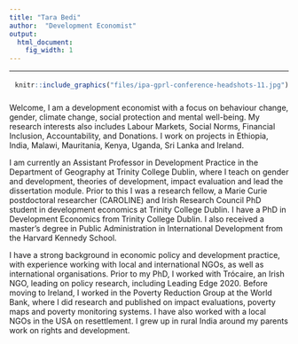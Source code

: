 ```yaml
---
title: "Tara Bedi"
author:  "Development Economist"
output:
  html_document:
    fig_width: 1
---
```


----

<!-- ![Picture of Tara Bedi](files/ipa-gprl-conference-headshots-11.jpg){#id .class width=20% height=20%}-->
<div style= "float:right;position: relative; top: -10px;">
```r
knitr::include_graphics("files/ipa-gprl-conference-headshots-11.jpg")
```
</div>



Welcome, I am a development economist with a focus on behaviour change, gender, climate change, social protection and mental well-being. My research interests also includes Labour Markets, Social Norms, Financial Inclusion, Accountability, and Donations. I work on projects in Ethiopia, India, Malawi, Mauritania, Kenya, Uganda, Sri Lanka and Ireland. 

I am currently an Assistant Professor in Development Practice in the Department of Geography at  Trinity College Dublin, where I teach on gender and development, theories of development, impact evaluation and lead the dissertation module. Prior to this I was a research fellow, a Marie Curie postdoctoral researcher (CAROLINE) and Irish Research Council PhD student in development economics at Trinity College Dublin.  I have a PhD in Development Economics from Trinity College Dublin.  I also received a master’s degree in Public Administration in International Development from the Harvard Kennedy School.

I have a strong background in economic policy and development practice, with experience working with local and international NGOs, as well as international organisations. Prior to my PhD, I worked with Trócaire, an Irish NGO, leading on policy research, including Leading Edge 2020. Before moving to Ireland, I worked in the Poverty Reduction Group at the World Bank, where I did research and published on impact evaluations, poverty maps and poverty monitoring systems. I have also worked with a local NGOs in the USA on resettlement. I grew up in rural India around my parents work on rights and development.  
